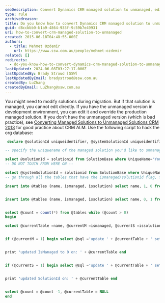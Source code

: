```yaml
---
seoDescription: Convert Dynamics CRM managed solution to unmanaged, edit and override production managed solution with a script.
type: rule
archivedreason:
title: Do you know how to convert Dynamics CRM managed solution to unmanaged?
guid: d8ccbbb0-b1a9-4864-933f-9c59b7e49931
uri: how-to-convert-crm-managed-solution-to-unmanaged
created: 2015-06-18T04:48:55.000Z
authors:
  - title: Mehmet Ozdemir
    url: https://www.ssw.com.au/people/mehmet-ozdemir
related: []
redirects:
  - do-you-know-how-to-convert-dynamics-crm-managed-solution-to-unmanaged
lastUpdated: 2024-06-08T03:27:17.000Z
lastUpdatedBy: Brady Stroud [SSW]
lastUpdatedByEmail: bradystroud@ssw.com.au
createdBy: LuZhang
createdByEmail: LuZhang@ssw.com.au
---
```


You might need to modify solutions during migration. But if that solution is managed, you cannot edit directly. If you have the unmanaged version in development environment, you can edit it and override the production managed solution.
If you don't have the unmanaged version (which is bad practice), see [Converting Managed Solutions to Unmanaged Solutions CRM 2013](https://community.dynamics.com/blogs/post/?postid=ea7fcf84-35e3-4047-94f9-d4a0c0e4e4a9) for good practice about CRM ALM. Use the following script to hack the org database:

```sql
 declare @solutionId uniqueidentifier, @systemSolutionId uniqueidentifier

-- specify the uniquename of the managed solution you'd like to unmanage here it is StagingOrg

select @solutionId = solutionid from SolutionBase where UniqueName='Your solution name'
-- DO NOT TOUCH FROM HERE ON --

select @systemSolutionId = solutionid from SolutionBase where UniqueName='Active' update PublisherBase set IsReadonly=0 where PublisherId in (select PublisherId from SolutionBase where SolutionId=@solutionId) print 'updated publisher' declare @tables table (id int identity, name nvarchar(100), ismanaged bit, issolution bit) declare @count int, @currentTable nvarchar(100), @currentM bit, @currentS bit, @sql nvarchar(max)
-- go through all the tables that have the ismanaged/solutionid flag, find the related records for the current solution and move them to the crm active solution.

insert into @tables (name, ismanaged, issolution) select name, 1, 0 from sysobjects where id in (select id from syscolumns where name in ('IsManaged')) and type='U' order by name


insert into @tables (name, ismanaged, issolution) select name, 0, 1 from sysobjects where id in (select id from syscolumns where name in ('SolutionId')) and type='U' and name not in ('SolutionComponentBase') and name not like '%ribbon%' -- ignore this table because it doesn't make a difference. it does cause dependency errors on the exported solution but we can manually edit the xml for that. order by name


select @count = count(*) from @tables while (@count > 0)
begin

select @currentTable =name, @currentM =ismanaged, @currentS =issolution from @tables where id=@count


if (@currentM = 1) begin select @sql ='update ' + @currentTable + ' set IsManaged=0 where SolutionId=N''' + cast(@solutionId as nvarchar(100)) + '''' exec (@sql)


print 'updated IsManaged to 0 on: ' + @currentTable end


if (@currentS = 1) begin select @sql ='update ' + @currentTable + ' set SolutionId=N''' + cast(@systemSolutionId as nvarchar(100)) + ''' where SolutionId=N''' + cast(@solutionId as nvarchar(100)) + '''' exec (@sql)


print 'updated SolutionId on: ' + @currentTable end


select @count = @count -1, @currentTable = NULL
end
```
